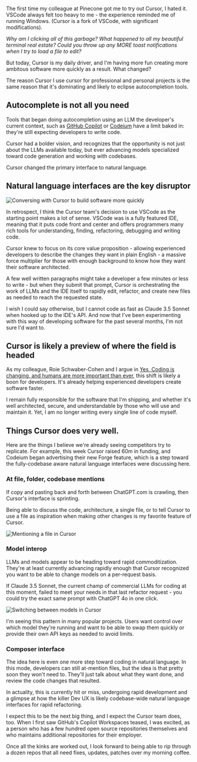 







The first time my colleague at Pinecone got me to try out Cursor, I hated it. VSCode always felt too heavy to me - the experience reminded me of running Windows. (Cursor is a fork of VSCode, with significant modifications).

*Why am I clicking all of this garbage? What happened to all my beautiful terminal real estate?  Could you throw up any MORE toast notifications when I try to load a file to edit?*

But today, Cursor is my daily driver, and I'm having more fun creating more ambitous software more quickly as a result. What changed?

The reason Cursor I use cursor for professional and personal projects is the same reason that it's dominating and likely to eclipse autocompletion tools.

## Autocomplete is not all you need

Tools that began doing autocompletion using an LLM the developer's current context, such as [GitHub Copilot](/blog/github-copilot) or [Codeium](/blog/codeium-review) have a limit baked in: they're still expecting developers to write code. 

Cursor had a bolder vision, and recognizes that the opportunity is not just about the LLMs available today, but ever advancing models specialized toward code generation and working with codebases.

Cursor changed the primary interface to natural language. 

## Natural language interfaces are the key disruptor

<Image src="https://zackproser.b-cdn.net/images/cursor-convo-2.webp" alt="Conversing with Cursor to build software more quickly" width={800} height={600} />

In retrospect, I think the Cursor team's decision to use VSCode as the starting point makes a lot of sense. VSCode was is a fully featured IDE, meaning that it puts code front and center and offers programmers many rich tools for understanding, finding, 
refactoring, debugging and writing code. 

Cursor knew to focus on its core value proposition - allowing experienced developers to describe the changes they want in plain English - a massive force multiplier for those with enough background to know how they want their software architected. 

A few well written paragraphs might take a developer a few minutes or less to write - but when they submit that prompt, Cursor is orchestrating the work of LLMs and the IDE itself to rapidly edit, refactor, and create new files as needed to reach the requested state. 

I wish I could say otherwise, but I cannot code as fast as Claude 3.5 Sonnet when hooked up to the IDE's API. And now that I've been experimenting with this way of developing software for the past several months, I'm not sure I'd want to. 

## Cursor is likely a preview of where the field is headed

As my colleague, Roie Schwaber-Cohen and I argue in [Yes, Coding is changing, and humans are more important than ever](https://thenewstack.io/ai-coding-human-engineers-are-more-important-than-ever/), this shift is likely a boon for developers. It's already helping experienced developers create software faster.

I remain fully responsible for the software that I'm shipping, and whether it's well architected, secure, and understandable by those who will use and maintain it. Yet, I am no longer writing every single line of code myself.

## Things Cursor does very well. 

Here are the things I believe we're already seeing competitors try to replicate. For example, this week Cursor raised 60m in funding, 
and Codeium began advertising their new Forge feature, which is a step toward the fully-codebase aware natural language interfaces were discussing here.

### At file, folder, codebase mentions

If copy and pasting back and forth between ChatGPT.com is crawling, then Cursor's interface is sprinting. 

Being able to discuss the code, architecture, a single file, or to tell Cursor to use a file as inspiration when 
making other changes is my favorite feature of Cursor.

<Image src="https://zackproser.b-cdn.net/images/cursor-convo-3.webp" alt="Mentioning a file in Cursor" width={800} height={600} />

### Model interop 

LLMs and models appear to be heading toward rapid commoditization. They're at least currently advancing rapidly enough that Cursor recognized you want to be able to change models on a per-request basis. 

If Claude 3.5 Sonnet, the current champ of commercial LLMs for coding at this moment, failed to meet your needs in that last refactor request - you could try the exact same prompt with ChatGPT 4o in one click.

<Image src="https://zackproser.b-cdn.net/images/cursor-model-switching.webp" alt="Switching between models in Cursor" width={800} height={600} />

I'm seeing this pattern in many popular projects. Users want control over which model they're running and want to be able to swap them quickly or provide their own API keys as needed to avoid limits.

### Composer interface

The idea here is even one more step toward coding in natural language. In this mode, developers can still at-mention files, but the idea is that pretty soon they won't need to. They'll just talk about what they want done, 
and review the code changes that resulted.

In actuality, this is currently hit or miss, undergoing rapid development and a glimpse at how the killer Dev UX is likely codebase-wide natural language interfaces for rapid refactoring.

I expect this to be the next big thing, and I expect the Cursor team does, too. When I first saw GitHub's Copilot Workspaces teased, I was excited, as a person who has a few hundred open source repositories themselves and who maintains additional repositories for their employer. 

Once all the kinks are worked out, I look forward to being able to rip through a dozen repos that all need fixes, updates, patches over my morning coffee.

